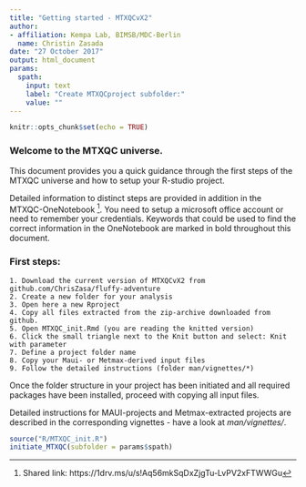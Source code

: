 ```yaml
---
title: "Getting started - MTXQCvX2"
author:
- affiliation: Kempa Lab, BIMSB/MDC-Berlin 
  name: Christin Zasada
date: "27 October 2017"
output: html_document
params:
  spath:
    input: text
    label: "Create MTXQCproject subfolder:"
    value: ""
---
```


```r
knitr::opts_chunk$set(echo = TRUE)
```


### Welcome to the MTXQC universe.

This document provides you a quick guidance through the first steps of the MTXQC universe and how to setup your R-studio project. 

Detailed information to distinct steps are provided in addition in the MTXQC-OneNotebook [^1]. You need to setup a microsoft office account or need to remember your credentials. Keywords that could be used to find the correct information in the OneNotebook are marked in bold throughout this document.

[^1]: Shared link: https://1drv.ms/u/s!Aq56mkSqDxZjgTu-LvPV2xFTWWGu


### First steps:
   
    1. Download the current version of MTXQCvX2 from github.com/ChrisZasa/fluffy-adventure
    2. Create a new folder for your analysis
    3. Open here a new Rproject
    4. Copy all files extracted from the zip-archive downloaded from github.
    5. Open MTXQC_init.Rmd (you are reading the knitted version)
    6. Click the small triangle next to the Knit button and select: Knit with parameter
    7. Define a project folder name
    8. Copy your Maui- or Metmax-derived input files
    9. Follow the detailed instructions (folder man/vignettes/*)

Once the folder structure in your project has been initiated and all required packages have been installed, 
proceed with copying all input files.

Detailed instructions for MAUI-projects and Metmax-extracted projects are described in the corresponding
vignettes - have a look at *man/vignettes/*.



```r

source("R/MTXQC_init.R")
initiate_MTXQC(subfolder = params$spath)

```




